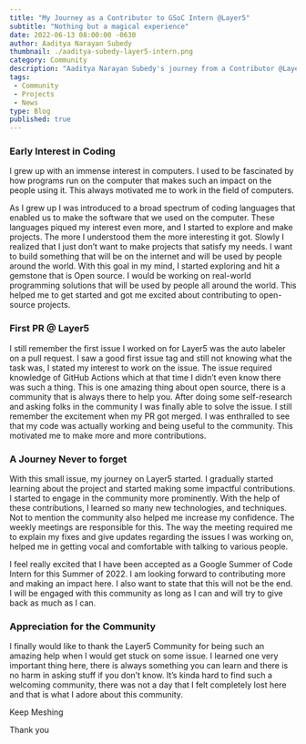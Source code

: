 ```yaml
---
title: "My Journey as a Contributor to GSoC Intern @Layer5"
subtitle: "Nothing but a magical experience"
date: 2022-06-13 08:00:00 -0630
author: Aaditya Narayan Subedy
thumbnail: ./aaditya-subedy-layer5-intern.png
category: Community
description: "Aaditya Narayan Subedy's journey from a Contributor @Layer5 to getting an GSoC internship @Layer5"
tags:
 - Community
 - Projects
 - News
type: Blog
published: true
---
```





<BlogWrapper>

### Early Interest in Coding

I grew up with an immense interest in computers. I used to be fascinated by how programs run on the computer that makes such an impact on the people using it. This always motivated me to work in the field of computers.

As I grew up I was introduced to a broad spectrum of coding languages that enabled us to make the software that we used on the computer. These languages piqued my interest even more, and I started to explore and make projects. The more I understood them the more interesting it got. Slowly I realized that I just don’t want to make projects that satisfy my needs. I want to build something that will be on the internet and will be used by people around the world. With this goal in my mind, I started exploring and hit a gemstone that is Open source. I would be working on real-world programming solutions that will be used by people all around the world. This helped me to get started and got me excited about contributing to open-source projects.

### First PR @ Layer5

I still remember the first issue I worked on for Layer5 was the auto labeler on a pull request. I saw a good first issue tag and still not knowing what the task was, I stated my interest to work on the issue. The issue required knowledge of GitHub Actions which at that time I didn’t even know there was such a thing. This is one amazing thing about open source, there is a community that is always there to help you. After doing some self-research and asking folks in the community I was finally able to solve the issue. I still remember the excitement when my PR got merged. I was enthralled to see that my code was actually working and being useful to the community. This motivated me to make more and more contributions.

### A Journey Never to forget
With this small issue, my journey on Layer5 started. I gradually started learning about the project and started making some impactful contributions. I started to engage in the community more prominently. With the help of these contributions, I learned so many new technologies, and techniques. Not to mention the community also helped me increase my confidence. The weekly meetings are responsible for this. The way the meeting required me to explain my fixes and give updates regarding the issues I was working on, helped me in getting vocal and comfortable with talking to various people.

I feel really excited that I have been accepted as a Google Summer of Code Intern for this Summer of 2022. I am looking forward to contributing more and making an impact here. I also want to state that this will not be the end. I will be engaged with this community as long as I can and will try to give back as much as I can.

### Appreciation for the Community
I finally would like to thank the Layer5 Community for being such an amazing help when I would get stuck on some issue. I learned one very important thing here, there is always something you can learn and there is no harm in asking stuff if you don’t know. It’s kinda hard to find such a welcoming community, there was not a day that I felt completely lost here and that is what I adore about this community.


Keep Meshing

Thank you 

</BlogWrapper>
